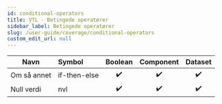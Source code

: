 ```yaml
---
id: conditional-operators
title: VTL - Betingede operatører
sidebar_label: Betingede operatører
slug: /user-guide/coverage/conditional-operators
custom_edit_url: null
---
```


| Navn        | Symbol       |      Boolean       |     Component      |      Dataset       |
| ----------- | :----------- | :----------------: | :----------------: | :----------------: |
| Om så annet | if-then-else | :heavy_check_mark: | :heavy_check_mark: | :heavy_check_mark: |
| Null verdi  | nvl          | :heavy_check_mark: | :heavy_check_mark: | :heavy_check_mark: |
